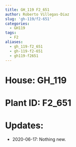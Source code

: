 ```yaml
---
title: GH_119 F2_651
author: Roberto Villegas-Diaz
slug: 'gh-119/f2-651'
categories:
  - GH119
tags:
  - F2
aliases:
  - gh_119-f2_651
  - gh-119-f2-651
  - gh119-f2651
---
```


# **House**: GH_119
# **Plant ID**: F2_651
# **Updates**: 
 - 2020-06-17: Nothing new.
